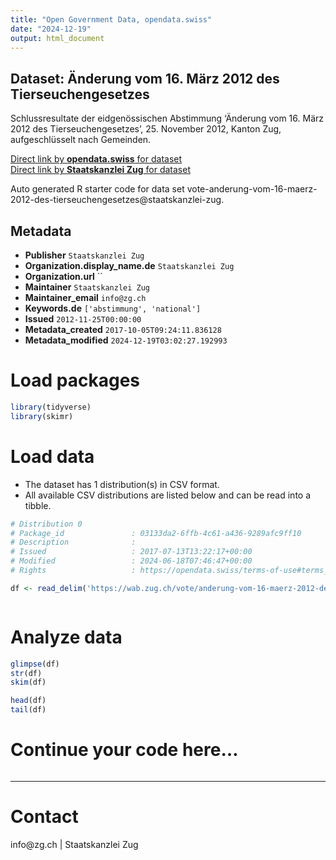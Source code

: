 ```yaml
---
title: "Open Government Data, opendata.swiss"
date: "2024-12-19"
output: html_document
---
```


## Dataset: Änderung vom 16. März 2012 des Tierseuchengesetzes

Schlussresultate der eidgenössischen Abstimmung 'Änderung vom 16. März 2012 des Tierseuchengesetzes', 25. November 2012, Kanton Zug, aufgeschlüsselt nach Gemeinden.

[Direct link by **opendata.swiss** for dataset](https://opendata.swiss/de/dataset/anderung-vom-16-marz-2012-des-tierseuchengesetzes)<br>
[Direct link by **Staatskanzlei Zug** for dataset](https://wab.zug.ch/vote/anderung-vom-16-maerz-2012-des-tierseuchengesetzes/data)

Auto generated R starter code for data set vote-anderung-vom-16-maerz-2012-des-tierseuchengesetzes@staatskanzlei-zug.

## Metadata

- **Publisher** `Staatskanzlei Zug`
- **Organization.display_name.de** `Staatskanzlei Zug`
- **Organization.url** ``
- **Maintainer** `Staatskanzlei Zug`
- **Maintainer_email** `info@zg.ch`
- **Keywords.de** `['abstimmung', 'national']`
- **Issued** `2012-11-25T00:00:00`
- **Metadata_created** `2017-10-05T09:24:11.836128`
- **Metadata_modified** `2024-12-19T03:02:27.192993`


# Load packages

```r

library(tidyverse)
library(skimr)

```

# Load data

-   The dataset has 1 distribution(s) in CSV format.
-   All available CSV distributions are listed below and can be read into a tibble.

```r

# Distribution 0
# Package_id               : 03133da2-6ffb-4c61-a436-9289afc9ff10
# Description              : 
# Issued                   : 2017-07-13T13:22:17+00:00
# Modified                 : 2024-06-18T07:46:47+00:00
# Rights                   : https://opendata.swiss/terms-of-use#terms_by

df <- read_delim('https://wab.zug.ch/vote/anderung-vom-16-maerz-2012-des-tierseuchengesetzes/data-csv')



```

# Analyze data

```r

glimpse(df)
str(df)
skim(df)

head(df)
tail(df)

```

# Continue your code here...

```r

```

------------------------------------------------------------------------

# Contact

info@zg.ch | Staatskanzlei Zug
